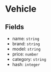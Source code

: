 # Vehicle

## Fields

- name: `string`
- brand: `string`
- model: `string`
- price: `number`
- category: `string`
- hash: `integer`
